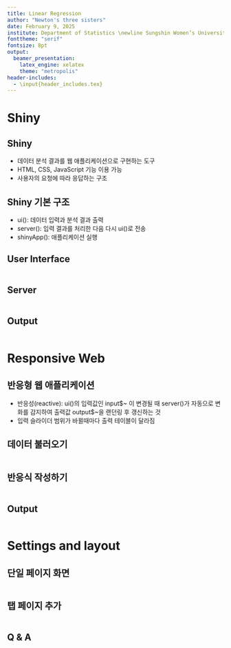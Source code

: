 ```yaml
---
title: Linear Regression
author: "Newton's three sisters"
date: February 9, 2025
institute: Department of Statistics \newline Sungshin Women’s University
fonttheme: "serif"
fontsize: 8pt
output:
  beamer_presentation:
    latex_engine: xelatex 
    theme: "metropolis"
header-includes:
  - \input{header_includes.tex}
---
```



# Shiny

## Shiny



- 데이터 분석 결과를 웹 애플리케이션으로 구현하는 도구 
\vt
- HTML, CSS, JavaScript 기능 이용 가능 
\vt
- 사용자의 요청에 따라 응답하는 구조 

## Shiny 기본 구조 

\vt
- ui(): 데이터 입력과 분석 결과 출력
\vt
- server(): 입력 결과를 처리한 다음 다시 ui()로 전송
\vt
- shinyApp(): 애플리케이션 실행 

## User Interface
```r

```

## Server 
```r

```

## Output
```r

```

# Responsive Web

##  반응형 웹 애플리케이션

- 반응성(reactive): ui()의 입력값인 input\$~ 이 변경될 때 server()가 자동으로 변화를 감지하여 출력값 output\$~을 랜던링 후 갱신하는 것 
\vt
- 입력 슬라이더 범위가 바뀔때마다 출력 테이블이 달라짐 


## 데이터 불러오기 
```r

```

## 반응식 작성하기 
```r

```

## Output
```r

```


# Settings and layout

## 단일 페이지 화면 
```r

```

<!-- ##  -->
<!-- ```{r message=FALSE} -->
<!-- shinyApp(ui, server) -->
<!-- ``` -->


## 탭 페이지 추가 
```r

```


<!-- ##  -->
<!-- ```{r message=FALSE} -->
<!-- shinyApp(ui, server) -->
<!-- ``` -->


## Q & A

\begin{center}
  {\bf {\Huge Q \& A}}
\end{center}

## 

\begin{center}
  {\bf {\Huge Thank you :)}}
\end{center}
